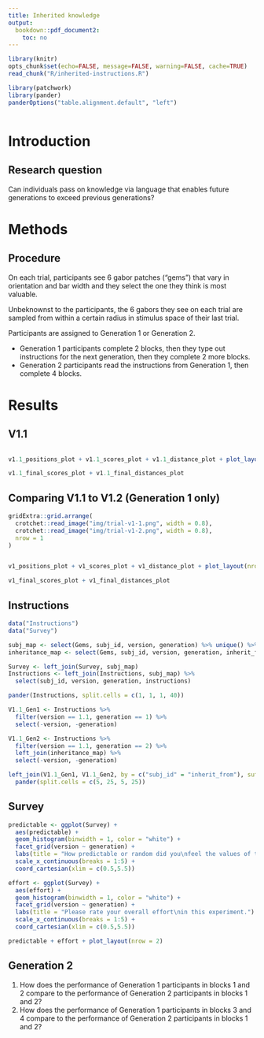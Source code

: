 ```yaml
---
title: Inherited knowledge
output:
  bookdown::pdf_document2:
    toc: no
---
```

```r
library(knitr)
opts_chunk$set(echo=FALSE, message=FALSE, warning=FALSE, cache=TRUE)
read_chunk("R/inherited-instructions.R")

library(patchwork)
library(pander)
panderOptions("table.alignment.default", "left")
```
```r
```

# Introduction

## Research question

Can individuals pass on knowledge via language that enables future generations
to exceed previous generations?

# Methods

## Procedure

On each trial, participants see 6 gabor patches ("gems") that vary in
orientation and bar width and they select the one they think is most valuable.

Unbeknownst to the participants, the 6 gabors they see on each trial
are sampled from within a certain radius in stimulus space of their last
trial.

Participants are assigned to Generation 1 or Generation 2.

- Generation 1 participants complete 2 blocks, then they type out instructions
  for the next generation, then they complete 2 more blocks.
- Generation 2 participants read the instructions from Generation 1, then
  complete 4 blocks.

# Results

## V1.1

```r
```

```r
v1.1_positions_plot + v1.1_scores_plot + v1.1_distance_plot + plot_layout(nrow = 3)
```

```r
v1.1_final_scores_plot + v1.1_final_distances_plot
```

## Comparing V1.1 to V1.2 (Generation 1 only)

```r
gridExtra::grid.arrange(
  crotchet::read_image("img/trial-v1-1.png", width = 0.8),
  crotchet::read_image("img/trial-v1-2.png", width = 0.8),
  nrow = 1
)
```

```r
```

```r
v1_positions_plot + v1_scores_plot + v1_distance_plot + plot_layout(nrow = 3)
```

```r
v1_final_scores_plot + v1_final_distances_plot
```

## Instructions

```r
data("Instructions")
data("Survey")

subj_map <- select(Gems, subj_id, version, generation) %>% unique() %>% drop_na()
inheritance_map <- select(Gems, subj_id, version, generation, inherit_from) %>% unique() %>% drop_na()

Survey <- left_join(Survey, subj_map)
Instructions <- left_join(Instructions, subj_map) %>%
  select(subj_id, version, generation, instructions)

pander(Instructions, split.cells = c(1, 1, 1, 40))
```

\newpage

```r
V1.1_Gen1 <- Instructions %>%
  filter(version == 1.1, generation == 1) %>%
  select(-version, -generation)

V1.1_Gen2 <- Instructions %>%
  filter(version == 1.1, generation == 2) %>%
  left_join(inheritance_map) %>%
  select(-version, -generation)

left_join(V1.1_Gen1, V1.1_Gen2, by = c("subj_id" = "inherit_from"), suffix = c("_gen1", "_gen2")) %>%
  pander(split.cells = c(5, 25, 5, 25))
```

## Survey

```r
predictable <- ggplot(Survey) +
  aes(predictable) +
  geom_histogram(binwidth = 1, color = "white") +
  facet_grid(version ~ generation) +
  labs(title = "How predictable or random did you\nfeel the values of the gems were?") +
  scale_x_continuous(breaks = 1:5) +
  coord_cartesian(xlim = c(0.5,5.5))

effort <- ggplot(Survey) +
  aes(effort) +
  geom_histogram(binwidth = 1, color = "white") +
  facet_grid(version ~ generation) +
  labs(title = "Please rate your overall effort\nin this experiment.") +
  scale_x_continuous(breaks = 1:5) +
  coord_cartesian(xlim = c(0.5,5.5))

predictable + effort + plot_layout(nrow = 2)
```

## Generation 2

1. How does the performance of Generation 1 participants in blocks 1 and 2
   compare to the performance of Generation 2 participants in blocks 1 and 2?
2. How does the performance of Generation 1 participants in blocks 3 and 4
   compare to the performance of Generation 2 participants in blocks 1 and 2?
